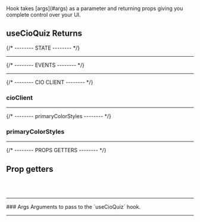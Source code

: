 
<Meta of={HooksStories} />

### <Title>useCioQuiz</Title>
<p>Hook takes [args](#args) as a parameter and returning props giving you complete control over your UI.</p>

### <h2>useCioQuiz Returns</h2>

{/* -------- STATE -------- */}
<StateDocs />
<hr />

{/* -------- EVENTS -------- */}
<EventsDocs />
<hr />

{/* -------- CIO CLIENT -------- */}
### cioClient
<CioClientDocs />
<hr />

{/* -------- primaryColorStyles -------- */}
### primaryColorStyles
<PrimaryColorStylesDocs />
<hr />

{/* -------- PROPS GETTERS -------- */}
<h2>Prop getters</h2>

<QuizQuestionsPropGettersDocs />

<br />
<QuizResultsPropGettersDocs />
<br />
<hr />
### Args
Arguments to pass to the `useCioQuiz` hook.
<ArgTypes of={e2eInteractionTest} />

<hr />
